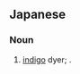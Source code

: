 ==Japanese==
{{ja-kanjitab|あい|や|yomi=kun}}

===Noun===
{{ja-noun|あいや}}

# [[indigo]] dyer; {{alternative form of|藍染屋|lang=ja|nocap=1}}.
